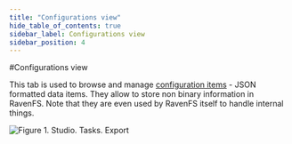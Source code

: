 ```yaml
---
title: "Configurations view"
hide_table_of_contents: true
sidebar_label: Configurations view
sidebar_position: 4
---
```



#Configurations view

This tab is used to browse and manage [configuration items](../configurations.mdx) - JSON formatted data items. They allow to store non binary information
in RavenFS. Note that they are even used by RavenFS itself to handle internal things.

![Figure 1. Studio. Tasks. Export](./assets/configurations-view.png)  
